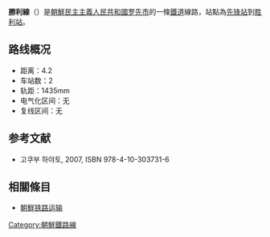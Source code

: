 '''勝利線'''（{{kor|名=北|諺=승리선|漢=勝利線|羅=Sŭngri sŏn|f=y}}）是[[朝鮮民主主義人民共和國|朝鮮民主主義人民共和國]][[罗先市|罗先市]]的一條[[鐵道|鐵道]]線路，站點為[[先鋒站_(羅先市)|先锋站]]到[[胜利站_(罗先市)|胜利站]]。

==路线概况==
*距离：4.2
*车站数：2
*轨距：1435mm
*电气化区间：无
*复线区间：无

==参考文献==
* 고쿠부 하야토{{lang|ja|(国分隼人), 《将軍様の鉄道 北朝鮮鉄道事情》, 新潮社}}, 2007, ISBN 978-4-10-303731-6

==相關條目==
* [[朝鮮铁路运输|朝鮮铁路运输]]

{{朝鮮鐵路線}}
{{勝利線}}

[[Category:朝鮮鐵路線|Category:朝鮮鐵路線]]